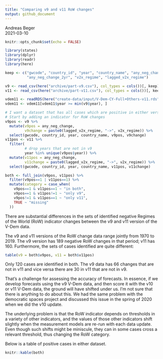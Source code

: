 ```yaml
---
title: "Comparing v9 and v11 RoW changes"
output: github_document
---
```


Andreas Beger  
2021-03-10

```r
knitr::opts_chunk$set(echo = FALSE)
```

```r
library(states)
library(dplyr)
library(readr)
library(here)

keep <- c("gwcode", "country_id", "year", "country_name", "any_neg_change", 
          "any_neg_change_2yr", "v2x_regime", "lagged_v2x_regime")

v9 <- read_csv(here("archive/part-v9.csv"), col_types = cols())[, keep]
v11 <- read_csv(here("archive/part-v11.csv"), col_types = cols())[, keep]

vdem11 <- readRDS(here("create-data/input/V-Dem-CY-Full+Others-v11.rds"))[, c("country_id", "year", "v2x_regime")]
vdem11 <- vdem11[vdem11$year >= min(v9$year), ]

# I want a dataset that has all cases which are positive in either version
# Start by adding an indicator for RoW changes
v9pos <- v9 %>%
  mutate(v9pos = any_neg_change,
         v9change = paste0(lagged_v2x_regime, "->", v2x_regime)) %>%
  select(gwcode, country_id, year, country_name, v9pos, v9change)
v11pos <- v11 %>%
  filter(
         # drop years that are not in v9
         year %in% unique(v9pos$year)) %>%
  mutate(v11pos = any_neg_change,
         v11change = paste0(lagged_v2x_regime, "->", v2x_regime)) %>%
  select(gwcode, country_id, year, country_name, v11pos, v11change)

both <- full_join(v9pos, v11pos) %>%
  filter(v9pos==1 | v11pos==1) %>%
  mutate(category = case_when(
    v9pos==1 & v11pos==1 ~ "in both",
    v9pos==1 & v11pos!=1 ~ "only v9",
    v9pos!=1 & v11pos==1 ~ "only v11",
    TRUE ~ "missing"
  ))


```

There are substantial differences in the sets of identified negative Regimes of the World (RoW) indicator changes between the v9 and v11 version of the V-Dem data. 

The v9 and v11 versions of the RoW change data range jointly from 1970 to 2019. The v9 version has 189 negative RoW changes in that period; v11 has 160. Furthermore, the sets of cases identified are quite different:

```r
table(v9 = both$v9pos, v11 = both$v11pos)
```

Only 120 cases are identified in both. The v9 data has 66 changes that are not in v11 and vice versa there are 30 in v11 that are not in v9. 

That's a challenge for assessing the accuracy of forecasts. In essence, if we develop forecasts using the v9 V-Dem data, and then score it with the v10 or v11 V-Dem data, the ground will have shifted under us. I'm not sure that there is anything to do about this. We had the same problem with the democratic spaces project and discussed this issue in the spring of 2020 when we did the v10 update. 

The underlying problem is that the RoW indicator depends on thresholds in a variety of other indicators, and the values of those other indicators shift slightly when the measurement models are re-run with each data update. Even though such shifts might be miniscule, they can in some cases cross a relevant threshold, thus changing the RoW category. 

Below is a table of positive cases in either dataset. 

```r
knitr::kable(both)
```

